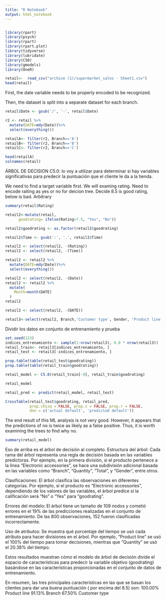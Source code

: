 ```yaml
---
title: "R Notebook"
output: html_notebook
---
```

```r

```

```r
library(rpart)
library(psych)
library(rpart)
library(rpart.plot)
library(tidyverse)
library(lubridate)
library(C50)
library(gmodels)
library(OneR)
```


```r
retail<-  read_csv("archive (1)/supermarket_sales - Sheet1.csv")
head(retail)
```

First, the date variable needs to be properly encoded to be recognized.

Then, the dataset is split into a separate dataset for each branch.


```r
retail$Date <- gsub('/', '-', retail$Date)

r2 <- retail %>% 
  mutate(DATE=mdy(Date))%>%
  select(everything())
```


```r
retailA<- filter(r2, Branch=='A')
retailB<- filter(r2, Branch=='B')
retailC<- filter(r2, Branch=='C')
```


```r

head(retailA)
colnames(retail)
```

ÁRBOL DE DECISION C5.0: lo voy a utilizar para determinar si hay variables significativas para predecir la puntuación que el cliente le da a la tienda.


We need to find a target variable first. We will examing rating. Need to encode raiting as yes or no for deicion tree. Decide 8.5 is good rating, below is bad. Arbitrary
```r
summary(retail$Rating)
```


```r
retail2<-mutate(retail,
      goodrating= ifelse(Rating>7.5, "Yes", "No"))

retail2$goodrating <- as.factor(retail2$goodrating)

retail2$Time <- gsub(':', '.', retail2$Time)
```


```r
retail2 <- select(retail2, -(Rating))
retail2 <- select(retail2, -(Time))
```


```r
retail2 <- retail2 %>% 
  mutate(DATE=mdy(Date))%>%
  select(everything())
```


```r
retail2 <- select(retail2, -(Date))
retail2 <- retail2 %>%
  mutate(
    Month=month(DATE)
  )
retail2
```


```r
retail2 <- select(retail2, -(DATE))
```


```r
retail3<-select(retail2, Branch,'Customer type', Gender, 'Product line', 'Unit price', Quantity, Total, Month, goodrating)

```

Dividir los datos en conjunto de entrenamiento y prueba
```r

set.seed(123)
indices_entrenamiento <- sample(1:nrow(retail3), 0.8 * nrow(retail3))
retail_train<- retail3[indices_entrenamiento, ]
retail_test <- retail3[-indices_entrenamiento, ]


```


```r
prop.table(table(retail_test$goodrating))
prop.table(table(retail_train$goodrating))
```


```r
retail_model <- C5.0(retail_train[-9], retail_train$goodrating)

retail_model

retail_pred <- predict(retail_model, retail_test)

CrossTable(retail_test$goodrating, retail_pred,
           prop.chisq = FALSE, prop.c = FALSE, prop.r = FALSE,
           dnn = c('actual default', 'predicted default'))
```

The end result of this ML analysis is not very good. However, it appears that the predictions of no is twice as likely as a false positive. Thus, it is worth examining the trees to find why no.
```r
summary(retail_model)
```

Eso de arriba es el árbol de decisión al completo.
Estructura del árbol: Cada rama del árbol representa una regla de decisión basada en las variables predictoras. Por ejemplo, en la primera división, si el producto pertenece a la línea "Electronic accessories", se hace una subdivisión adicional basada en las variables como "Branch", "Quantity", "Total", y "Gender", entre otros.

Clasificaciones: El árbol clasifica las observaciones en diferentes categorías. Por ejemplo, si el producto es "Electronic accessories", dependiendo de los valores de las variables, el árbol predice si la calificación será "No" o "Yes" para "goodrating".

Errores del modelo: El árbol tiene un tamaño de 109 nodos y cometió errores en el 19% de las predicciones realizadas en el conjunto de entrenamiento. De las 800 observaciones, 152 fueron clasificadas incorrectamente.

Uso de atributos: Se muestra qué porcentaje del tiempo se usó cada atributo para hacer divisiones en el árbol. Por ejemplo, "Product line" se usó el 100% del tiempo para tomar decisiones, mientras que "Quantity" se usó el 20.38% del tiempo.

Estos resultados muestran cómo el modelo de árbol de decisión divide el espacio de características para predecir la variable objetivo (goodrating) basándose en las características proporcionadas en el conjunto de datos de entrenamiento. 

En resumen, las tres principales características en las que se basan los clientes para dar una buena puntuación ( por encima del 8.5) son: 
100.00%	Product line
	 91.13%	Branch
	 67.50%	Customer type
```r
```


```r
```


